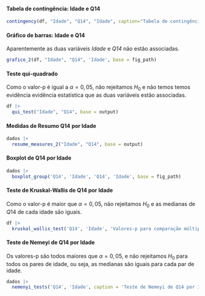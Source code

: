 #### Tabela de contingência: Idade e Q14

```r
contingency(df, "Idade", "Q14", "Idade", caption="Tabela de contingência: Idade e Q14.", base = output)
```

#### Gráfico de barras: Idade e Q14

Aparentemente as duas variáveis _Idade_ e _Q14_ não estão associadas.

```r
grafico_2(df, "Idade", "Q14", 'Idade', base = fig_path)
```

#### Teste qui-quadrado

Como o valor-p é igual a $\alpha=0,05$, não rejeitamos $H_0$ e não temos temos evidência evidência estatística que as duas variáveis estão associadas. 

```r
df |> 
  qui_test("Idade", "Q14", base = output)
```

\cleardoublepage

#### Medidas de Resumo Q14 por Idade

```r
dados |> 
  resume_measures_2("Idade", "Q14", base = output)
```

#### Boxplot de Q14 por Idade 


```r
dados |>
  boxplot_group('Q14', 'Idade', 'Q14', 'Idade', base = fig_path)
```

#### Teste de Kruskal-Wallis de Q14 por Idade

Como o valor-p é maior que $\alpha=0,05$, não rejeitamos $H_0$ e as medianas de $Q14$ de cada idade são iguais.

```r
df |> 
  kruskal_wallis_test('Q14', 'Idade', 'Valores-p para comparação múltipla de medianas: Q14 e Idade.', base = output)
```

#### Teste de Nemeyi de Q14 por Idade

Os valores-p são todos maiores que $\alpha=0,05$, e não rejeitamos $H_0$ para todos os pares de idade, ou seja, as medianas são iguais para cada par de idade.

```r
dados |> 
  nemenyi_tests('Q14', 'Idade', caption = 'Teste de Nemeyi de Q14 por Idade.', base = output)
```
